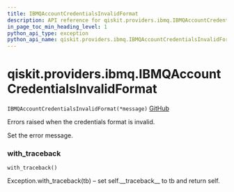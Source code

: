 ```yaml
---
title: IBMQAccountCredentialsInvalidFormat
description: API reference for qiskit.providers.ibmq.IBMQAccountCredentialsInvalidFormat
in_page_toc_min_heading_level: 1
python_api_type: exception
python_api_name: qiskit.providers.ibmq.IBMQAccountCredentialsInvalidFormat
---
```


# qiskit.providers.ibmq.IBMQAccountCredentialsInvalidFormat

<span id="qiskit.providers.ibmq.IBMQAccountCredentialsInvalidFormat" />

`IBMQAccountCredentialsInvalidFormat(*message)` [GitHub](https://github.com/qiskit/qiskit-ibmq-provider/tree/stable/0.14/qiskit/providers/ibmq/exceptions.py "view source code")

Errors raised when the credentials format is invalid.

Set the error message.

### with\_traceback

<span id="qiskit.providers.ibmq.IBMQAccountCredentialsInvalidFormat.with_traceback" />

`with_traceback()`

Exception.with\_traceback(tb) – set self.\_\_traceback\_\_ to tb and return self.

